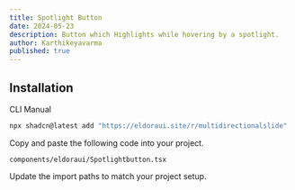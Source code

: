 ```yaml
---
title: Spotlight Button
date: 2024-05-23
description: Button which Highlights while hovering by a spotlight.
author: Karthikeyavarma
published: true
---
```


<ComponentPreview name="spotlightdemo" />

## Installation


<Tabs defaultValue="cli">

<TabsList>
  <TabsTrigger value="cli">CLI</TabsTrigger>
  <TabsTrigger value="manual">Manual</TabsTrigger>
</TabsList>
<TabsContent value="cli">

```bash
npx shadcn@latest add "https://eldoraui.site/r/multidirectionalslide"
```

</TabsContent>

<TabsContent value="manual">


<Steps>

<Step>Copy and paste the following code into your project.</Step>

`components/eldoraui/Spotlightbutton.tsx`

<ComponentSource name="spotlightbutton" />

<Step>Update the import paths to match your project setup.</Step>

</Steps>

</TabsContent>

</Tabs>

